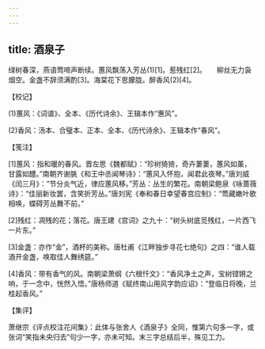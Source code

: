 ```yaml
---
---
---
```

title: 酒泉子
---




绿树春深，燕语莺啼声断续。蕙风飘荡入芳丛(1)[1]。惹残红[2]。　　柳丝无力袅烟空。金盏不辞须满酌[3]。海棠花下思朦胧。醉香风(2)[4]。





【校记】


(1)蕙风：《词谱》、全本、《历代诗余》、王辑本作“惠风”。

(2)香风：汤本、合璧本、正本、全本、《历代诗余》、王辑本作“春风”。





【笺注】


[1]蕙风：指和暖的春风。晋左思《魏都赋》：“珍树猗猗，奇卉萋萋，蕙风如薰，甘露如醴。”南朝齐谢朓《和王中丞闻琴诗》：“蕙风入怀抱，闻君此夜琴。”唐刘威《闰三月》：“节分炎气近，律应蕙风移。”芳丛：丛生的繁花。南朝梁鲍泉《咏蔷薇诗》：“佳丽新妆罢，含笑折芳丛。”唐刘宪《奉和春日幸望春宫应制》：“莺藏嫩叶歌相唤，蝶碍芳丛舞不前。”

[2]残红：凋残的花；落花。唐王建《宫词》之九十：“树头树底觅残红，一片西飞一片东。”

[3]金盏：亦作“金”，酒杯的美称。唐杜甫《江畔独步寻花七绝句》之四：“谁人载酒开金盏，唤取佳人舞绣筵。”

[4]香风：带有香气的风。南朝梁萧纲《六根忏文》：“香风净土之声，宝树铿锵之响，于一念中，恍然入悟。”唐杨师道《赋终南山用风字韵应诏》：“登临日将晚，兰桂起香风。”





【集评】


萧继宗《评点校注花间集》：此体与张舍人《酒泉子》全同，惟第六句多一字，或张词“笑指未央归去”句少一字，亦未可知。末三字总结后半，殊见工力。